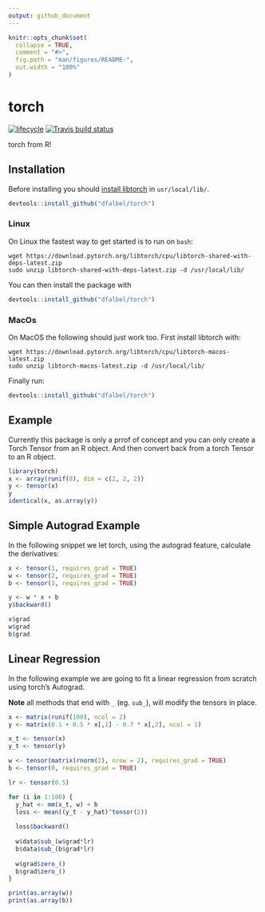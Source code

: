 ```yaml
---
output: github_document
---
```


<!-- README.md is generated from README.Rmd. Please edit that file -->

```r
knitr::opts_chunk$set(
  collapse = TRUE,
  comment = "#>",
  fig.path = "man/figures/README-",
  out.width = "100%"
)
```
# torch

[![lifecycle](https://img.shields.io/badge/lifecycle-experimental-orange.svg)](https://www.tidyverse.org/lifecycle/#experimental)
[![Travis build status](https://travis-ci.org/dfalbel/torch.svg?branch=master)](https://travis-ci.org/dfalbel/torch)

torch from R!

## Installation

Before installing you should [install libtorch](https://pytorch.org/) in `usr/local/lib/`.

``` r
devtools::install_github("dfalbel/torch")
```

### Linux

On Linux the fastest way to get started is to run on `bash`:

```
wget https://download.pytorch.org/libtorch/cpu/libtorch-shared-with-deps-latest.zip
sudo unzip libtorch-shared-with-deps-latest.zip -d /usr/local/lib/
```

You can then install the package with

``` r
devtools::install_github("dfalbel/torch")
```

### MacOs

On MacOS the following should just work too. First install libtorch with:

```
wget https://download.pytorch.org/libtorch/cpu/libtorch-macos-latest.zip
sudo unzip libtorch-macos-latest.zip -d /usr/local/lib/
```

Finally run:

``` r
devtools::install_github("dfalbel/torch")
```

## Example

Currently this package is only a prrof of concept and you can only create a Torch 
Tensor from an R object. And then convert back from a torch Tensor to an R object.

```r
library(torch)
x <- array(runif(8), dim = c(2, 2, 2))
y <- tensor(x)
y
identical(x, as.array(y))
```

## Simple Autograd Example

In the following snippet we let torch, using the autograd feature, calculate the derivatives:

```r
x <- tensor(1, requires_grad = TRUE)
w <- tensor(2, requires_grad = TRUE)
b <- tensor(3, requires_grad = TRUE)

y <- w * x + b
y$backward()

x$grad
w$grad
b$grad
```

## Linear Regression

In the following example we are going to fit a linear regression from scratch
using torch's Autograd. 

**Note** all methods that end with `_` (eg. `sub_`), will modify the tensors in 
place.

```r
x <- matrix(runif(100), ncol = 2)
y <- matrix(0.1 + 0.5 * x[,1] - 0.7 * x[,2], ncol = 1)

x_t <- tensor(x)
y_t <- tensor(y)

w <- tensor(matrix(rnorm(2), nrow = 2), requires_grad = TRUE)
b <- tensor(0, requires_grad = TRUE)

lr <- tensor(0.5)

for (i in 1:100) {
  y_hat <- mm(x_t, w) + b
  loss <- mean((y_t - y_hat)^tensor(2))
  
  loss$backward()
  
  w$data$sub_(w$grad*lr)
  b$data$sub_(b$grad*lr)
  
  w$grad$zero_()
  b$grad$zero_()
}

print(as.array(w))
print(as.array(b))
```

